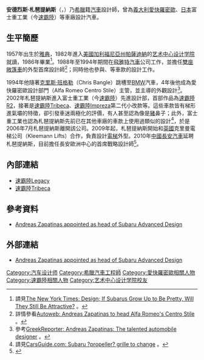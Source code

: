 {{Infobox Person
| name        = 安德烈斯·札琶提納斯<br>Andreas Zapatinas
| image       = 
| caption     = 
| birth_date  = 1957年
| birth_place = {{GRE}}[[雅典|雅典]]
| death_date  = 
| death_place = 
| education   = 
| occupation  = 汽車設計師
| spouse      = 
| parents     = 
| children    = 
}}
'''安德烈斯·札琶提納斯'''（{{lang-en|Andreas Zapatinas}}，{{bd|1957年||||catIdx=Z}}）乃[[希臘|希臘]]籍[[汽車|汽車]]設計師，曾為[[義大利|義大利]][[阿尔法·罗密欧|愛快羅密歐]]、[[日本|日本]]富士重工業（今[[速霸陸|速霸陸]]）等車廠設計汽車。

== 生平簡歷 ==
1957年出生於[[雅典|雅典]]，1982年進入[[美國|美國]][[加利福尼亞州|加利福尼亞州]][[帕萨迪纳_(加利福尼亚州)|帕薩迪納]]的[[艺术中心设计学院|艺术中心设计学院]]就讀，1986年畢業<ref>請見{{en}}[http://query.nytimes.com/gst/fullpage.html?res=9507E7DC1E3BF934A35751C0A9639C8B63 The New York Times: Design; If Subarus Grow Up to Be Pretty, Will They Still Be Attractive?] {{Wayback|url=http://query.nytimes.com/gst/fullpage.html?res=9507E7DC1E3BF934A35751C0A9639C8B63 |date=20160821025256 }}。</ref>。1988年至1994年期間在[[菲亚特汽车|飛雅特汽車]]公司工作，並擔任[[雙座敞篷車|雙座敞篷車]]{{link-en|飛雅特Barchetta|Fiat Barchetta}}的外型首席設計師<ref>詳情參看{{en}}[http://www.autoweb.com.au/cms/A_50826/title_Andreas-Zapatinas-to-head-Alfa-Romeos-Centro-Stile/newsarticle.html Autoweb: Andreas Zapatinas to head Alfa Romeo's Centro Stile] {{Wayback|url=http://www.autoweb.com.au/cms/A_50826/title_Andreas-Zapatinas-to-head-Alfa-Romeos-Centro-Stile/newsarticle.html |date=20110706102125 }}。</ref>；同時他也參與{{link-en|飛雅特Coupé|Fiat Coupé}}、{{link-en|愛快羅密歐145與146|Alfa Romeo 145 and 146|愛快羅密歐145}}等車款的設計工作。

1994年他隨著[[克里斯·班格勒|克里斯·班格勒]]（Chris Bangle）跳槽至[[BMW|BMW]]汽車，4年後他成為愛快羅密歐設計部門（Alfa Romeo Centro Stile）主管，並主導{{link-en|愛快羅密歐147|Alfa Romeo 147}}的外觀設計<ref>參考{{en}}[http://eu.greekreporter.com/2010/05/21/andreas-zapatinas-the-talented-automobile-designer/ GreekReporter: Andreas Zapatinas: The talented automobile designer] {{Wayback|url=http://eu.greekreporter.com/2010/05/21/andreas-zapatinas-the-talented-automobile-designer/ |date=20160919192907 }}。</ref>。2002年札琶提納斯進入富士重工業（今[[速霸陸|速霸陸]]）先進設計部，首部作品為[[速霸陸R2|速霸陸R2]]，接著是[[速霸陸Tribeca|速霸陸Tribeca]]、[[速霸陸Impreza#第二代GD/GG系（2000年-2007年）|速霸陸Impreza]]第二代小改款等。這些車款皆有梯形進氣壩的特徵，卻引發車迷兩極化的評價，有人甚至認為像是[[豬|豬]]鼻子；此外，富士重工業也認為札琶提納斯先前已在其他車廠的車款上使用過類似的設計<ref>請見{{en}}[http://www.carsguide.com.au/car-news/subaru-propeller-grille-to-change-14224#.U-seyZocTX4 CarsGuide.com: Subaru ?propeller? grille to change] {{Wayback|url=http://www.carsguide.com.au/car-news/subaru-propeller-grille-to-change-14224#.U-seyZocTX4 |date=20160818215245 }}。</ref>，於是2006年7月札琶提納斯離開該公司。2009年起，札琶提納斯開始和[[英國|英國]]克里曼電梯公司（Kleemann Lifts）合作，負責設計[[電梯|電梯]]外型。2010年[[中國|中國]][[長安汽車|長安汽車]]延聘札琶提納斯，目前擔任長安歐洲中心的首席戰略設計師<ref>{{cite news|title=Mr. Andreas Zapatinas presents Kleemann Design|url=https://www.youtube.com/watch?v=HOPozf7p2xQ|date=12 November 2009|accessdate=9 August 2010|archive-date=2021-06-02|archive-url=https://web.archive.org/web/20210602214055/https://www.youtube.com/watch?v=HOPozf7p2xQ|dead-url=no}}</ref>。

== 內部連結 ==
* [[速霸陸Legacy|速霸陸Legacy]]
* [[速霸陸Tribeca|速霸陸Tribeca]]

== 參考資料 ==
* {{en}}[https://web.archive.org/web/20100418083412/http://archive.cardesignnews.com/news/whoswhere/020402subaru-zapat.html Andreas Zapatinas appointed as head of Subaru Advanced Design]
{{reflist}}

== 外部連結 ==
* {{en}}[https://web.archive.org/web/20100418083412/http://archive.cardesignnews.com/news/whoswhere/020402subaru-zapat.html Andreas Zapatinas appointed as head of Subaru Advanced Design]

{{DEFAULTSORT:Zapatinas, Andreas}}
[[Category:汽车设计师|Category:汽车设计师]]
[[Category:希臘汽車工程師|Category:希臘汽車工程師]]
[[Category:愛快羅密歐相關人物|Category:愛快羅密歐相關人物]]
[[Category:速霸陸相關人物|Category:速霸陸相關人物]]
[[Category:艺术中心设计学院校友|Category:艺术中心设计学院校友]]